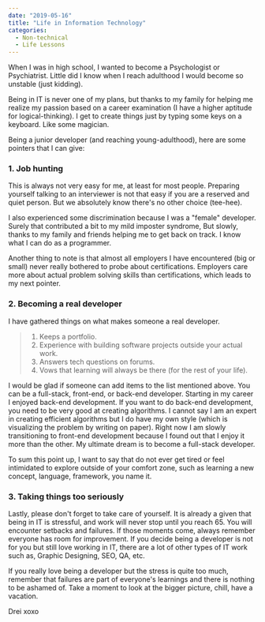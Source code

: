 ```yaml
---
date: "2019-05-16"
title: "Life in Information Technology"
categories:
  - Non-technical
  - Life Lessons
---
```


When I was in high school, I wanted to become a Psychologist or Psychiatrist. 
Little did I know when I reach adulthood I would become so unstable (just kidding).

Being in IT is never one of my plans, but thanks to my family for helping me realize my passion based on a 
career examination (I have a higher aptitude for logical-thinking).
I get to create things just by typing some keys on a keyboard. Like some magician.

Being a junior developer (and reaching young-adulthood), here are some pointers that I can give:

### 1. Job hunting

This is always not very easy for me, at least for most people. Preparing yourself talking to an interviewer is 
not that easy if you are a reserved and quiet person. But we absolutely know there's no other choice (tee-hee).

I also experienced some discrimination because I was a "female" developer. Surely that contributed a bit to my mild imposter syndrome, 
But slowly, thanks to my family and friends helping me to get back on track. I know what I can do as a programmer.

Another thing to note is that almost all employers I have encountered (big or small) never really bothered
to probe about certifications. Employers care more about actual problem solving skills than certifications, which leads to my next pointer.

### 2. Becoming a real developer

I have gathered things on what makes someone a real developer. 

> 1. Keeps a portfolio.
> 2. Experience with building software projects outside your actual work.
> 3. Answers tech questions on forums.
> 4. Vows that learning will always be there (for the rest of your life).

I would be glad if someone can add items to the list mentioned above. You can be a full-stack, front-end, or back-end developer. Starting in my career I enjoyed back-end development. If you want to do back-end development, you need to be very good at creating algorithms. I cannot say I am an expert in creating efficient algorithms but I do have my own style (which is visualizing the problem by writing on paper). Right now I am slowly transitioning to front-end development because I found out that I enjoy it more than the other. My ultimate dream is to become a full-stack developer.

To sum this point up, I want to say that do not ever get tired or feel intimidated to explore outside of your comfort zone, such as learning a new concept, language, framework, you name it.

### 3. Taking things too seriously

Lastly, please don't forget to take care of yourself. It is already a given that being in IT is stressful,
and work will never stop until you reach 65. You will encounter setbacks and failures. If those moments come, always remember everyone has room for improvement. If you decide being a developer is not for you but still love working in IT, there are a lot of other types of IT work such as, Graphic Designing, SEO, QA, etc.

If you really love being a developer but the stress is quite too much, remember that failures are part of everyone's learnings and there is nothing to be ashamed of. Take a moment to look at the bigger picture, chill, have a vacation.

Drei xoxo
